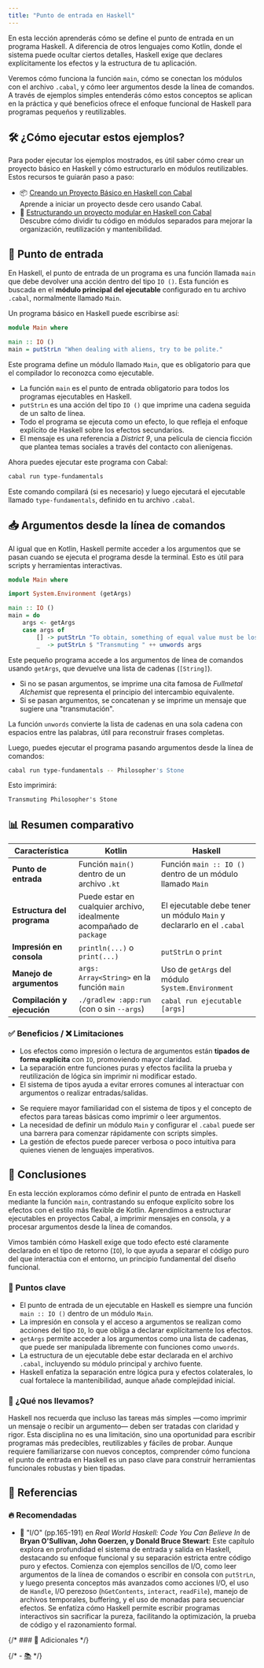 ```yaml
---
title: "Punto de entrada en Haskell"
---
```


<ReadingTime />
<GitHubRepoLink user="r8vnhill" repo="haskell-dibs" />

En esta lección aprenderás cómo se define el punto de entrada en un programa Haskell. A diferencia de otros lenguajes como Kotlin, donde el sistema puede ocultar ciertos detalles, Haskell exige que declares explícitamente los efectos y la estructura de tu aplicación. 

Veremos cómo funciona la función `main`, cómo se conectan los módulos con el archivo `.cabal`, y cómo leer argumentos desde la línea de comandos. A través de ejemplos simples entenderás cómo estos conceptos se aplican en la práctica y qué beneficios ofrece el enfoque funcional de Haskell para programas pequeños y reutilizables.

## 🛠️ ¿Cómo ejecutar estos ejemplos?

Para poder ejecutar los ejemplos mostrados, es útil saber cómo crear un proyecto básico en Haskell y cómo estructurarlo en módulos reutilizables. Estos recursos te guiarán paso a paso:

- 📦 [Creando un Proyecto Básico en Haskell con Cabal](/docs/build-systems/init/cabal/)  
  Aprende a iniciar un proyecto desde cero usando Cabal.
- 🧩 [Estructurando un proyecto modular en Haskell con Cabal](/docs/build-systems/modular-design/cabal/)  
  Descubre cómo dividir tu código en módulos separados para mejorar la organización, reutilización y mantenibilidad.

## 🏁 Punto de entrada

En Haskell, el punto de entrada de un programa es una función llamada `main` que debe devolver una acción dentro del tipo `IO ()`. Esta función es buscada en el **módulo principal del ejecutable** configurado en tu archivo `.cabal`, normalmente llamado `Main`.

Un programa básico en Haskell puede escribirse así:

```haskell title="Programa básico (type-fundamentals/basics/Main.hs)" showLineNumbers
module Main where

main :: IO ()
main = putStrLn "When dealing with aliens, try to be polite."
```

<Explanation>

Este programa define un módulo llamado `Main`, que es obligatorio para que el compilador lo reconozca como ejecutable.

- La función `main` es el punto de entrada obligatorio para todos los programas ejecutables en Haskell.
- `putStrLn` es una acción del tipo `IO ()` que imprime una cadena seguida de un salto de línea.
- Todo el programa se ejecuta como un efecto, lo que refleja el enfoque explícito de Haskell sobre los efectos secundarios.
- El mensaje es una referencia a *District 9*, una película de ciencia ficción que plantea temas sociales a través del contacto con alienígenas.

</Explanation>

Ahora puedes ejecutar este programa con Cabal:

```bash title="Desde la terminal"
cabal run type-fundamentals
```

Este comando compilará (si es necesario) y luego ejecutará el ejecutable llamado `type-fundamentals`, definido en tu archivo `.cabal`.

## 📥 Argumentos desde la línea de comandos

Al igual que en Kotlin, Haskell permite acceder a los argumentos que se pasan cuando se ejecuta el programa desde la terminal. Esto es útil para scripts y herramientas interactivas.

```haskell title="Acceso a argumentos (type-fundamentals/basics/Main.hs)" showLineNumbers
module Main where

import System.Environment (getArgs)

main :: IO ()
main = do
    args <- getArgs
    case args of
        [] -> putStrLn "To obtain, something of equal value must be lost."
        _  -> putStrLn $ "Transmuting " ++ unwords args
```

<Explanation>

Este pequeño programa accede a los argumentos de línea de comandos usando `getArgs`, que devuelve una lista de cadenas (`[String]`).

- Si no se pasan argumentos, se imprime una cita famosa de *Fullmetal Alchemist* que representa el principio del intercambio equivalente.
- Si se pasan argumentos, se concatenan y se imprime un mensaje que sugiere una "transmutación".

La función `unwords` convierte la lista de cadenas en una sola cadena con espacios entre las palabras, útil para reconstruir frases completas.

</Explanation>

Luego, puedes ejecutar el programa pasando argumentos desde la línea de comandos:

```bash title="Desde la terminal"
cabal run type-fundamentals -- Philosopher's Stone
```

Esto imprimirá:

```
Transmuting Philosopher's Stone
```

## 📊 Resumen comparativo

| Característica                        | Kotlin                                                                                   | Haskell                                                                                 |
|--------------------------------------|------------------------------------------------------------------------------------------|------------------------------------------------------------------------------------------|
| **Punto de entrada**                 | Función `main()` dentro de un archivo `.kt`                                              | Función `main :: IO ()` dentro de un módulo llamado `Main`                              |
| **Estructura del programa**          | Puede estar en cualquier archivo, idealmente acompañado de `package`                     | El ejecutable debe tener un módulo `Main` y declararlo en el `.cabal`                   |
| **Impresión en consola**            | `println(...)` o `print(...)`                                                            | `putStrLn` o `print`                                                                    |
| **Manejo de argumentos**            | `args: Array<String>` en la función `main`                                               | Uso de `getArgs` del módulo `System.Environment`                                        |
| **Compilación y ejecución**         | `./gradlew :app:run` (con o sin `--args`)                                                | `cabal run ejecutable [args]`                                                           |

### ✅ Beneficios / ❌ Limitaciones

<ProCons>

<Pros>

- Los efectos como impresión o lectura de argumentos están **tipados de forma explícita** con `IO`, promoviendo mayor claridad.
- La separación entre funciones puras y efectos facilita la prueba y reutilización de lógica sin imprimir ni modificar estado.
- El sistema de tipos ayuda a evitar errores comunes al interactuar con argumentos o realizar entradas/salidas.

</Pros>

<Cons>

- Se requiere mayor familiaridad con el sistema de tipos y el concepto de efectos para tareas básicas como imprimir o leer argumentos.
- La necesidad de definir un módulo `Main` y configurar el `.cabal` puede ser una barrera para comenzar rápidamente con scripts simples.
- La gestión de efectos puede parecer verbosa o poco intuitiva para quienes vienen de lenguajes imperativos.

</Cons>

</ProCons>

## 🎯 Conclusiones

En esta lección exploramos cómo definir el punto de entrada en Haskell mediante la función `main`, contrastando su enfoque explícito sobre los efectos con el estilo más flexible de Kotlin. Aprendimos a estructurar ejecutables en proyectos Cabal, a imprimir mensajes en consola, y a procesar argumentos desde la línea de comandos.

Vimos también cómo Haskell exige que todo efecto esté claramente declarado en el tipo de retorno (`IO`), lo que ayuda a separar el código puro del que interactúa con el entorno, un principio fundamental del diseño funcional.

### 🔑 Puntos clave

- El punto de entrada de un ejecutable en Haskell es siempre una función `main :: IO ()` dentro de un módulo `Main`.
- La impresión en consola y el acceso a argumentos se realizan como acciones del tipo `IO`, lo que obliga a declarar explícitamente los efectos.
- `getArgs` permite acceder a los argumentos como una lista de cadenas, que puede ser manipulada libremente con funciones como `unwords`.
- La estructura de un ejecutable debe estar declarada en el archivo `.cabal`, incluyendo su módulo principal y archivo fuente.
- Haskell enfatiza la separación entre lógica pura y efectos colaterales, lo cual fortalece la mantenibilidad, aunque añade complejidad inicial.

### 🧰 ¿Qué nos llevamos?

Haskell nos recuerda que incluso las tareas más simples —como imprimir un mensaje o recibir un argumento— deben ser tratadas con claridad y rigor. Esta disciplina no es una limitación, sino una oportunidad para escribir programas más predecibles, reutilizables y fáciles de probar. Aunque requiere familiarizarse con nuevos conceptos, comprender cómo funciona el punto de entrada en Haskell es un paso clave para construir herramientas funcionales robustas y bien tipadas.

<ExcludeFromReadingTime>

## 📖 Referencias

### 🔥 Recomendadas

- 📕 "I/O" (pp.165-191) en *Real World Haskell: Code You Can Believe In* de **Bryan O'Sullivan, John Goerzen, y Donald Bruce Stewart**: Este capítulo explora en profundidad el sistema de entrada y salida en Haskell, destacando su enfoque funcional y su separación estricta entre código puro y efectos. Comienza con ejemplos sencillos de I/O, como leer argumentos de la línea de comandos o escribir en consola con `putStrLn`, y luego presenta conceptos más avanzados como acciones I/O, el uso de `Handle`, I/O perezoso (`hGetContents`, `interact`, `readFile`), manejo de archivos temporales, buffering, y el uso de monadas para secuenciar efectos. Se enfatiza cómo Haskell permite escribir programas interactivos sin sacrificar la pureza, facilitando la optimización, la prueba de código y el razonamiento formal.

{/* ### 🔹 Adicionales */}

{/* - [📚]() */}

</ExcludeFromReadingTime>
